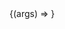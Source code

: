 
<Meta title="Components/TextAreaWithLabel" />

<Canvas>
  <Story
    name="Default"
    args={{
      id: '123',
      label: 'This is a label',
      value: 'This is a TextAreaWithLabel',
    }}
    argTypes={{
      onInput: { action: 'onInput' },
    }}
  >
    {(args) => <TextAreaWithLabel {...args} />}
  </Story>
</Canvas>

<ArgsTable story="Default" />
